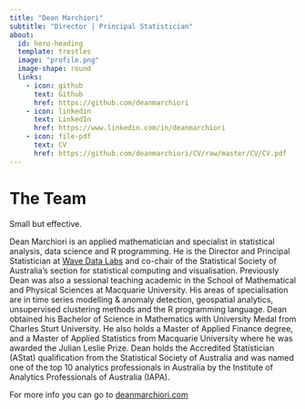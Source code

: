 ```yaml
---
title: "Dean Marchiori"
subtitle: "Director | Principal Statistician"
about:
  id: hero-heading
  template: trestles
  image: "profile.png"
  image-shape: round
  links:
    - icon: github
      text: Github
      href: https://github.com/deanmarchiori
    - icon: linkedin
      text: LinkedIn
      href: https://www.linkedin.com/in/deanmarchiori
    - icon: file-pdf
      text: CV
      href: https://github.com/deanmarchiori/CV/raw/master/CV/CV.pdf
---
```


# The Team  
Small but effective.

:::{#hero-heading}
Dean Marchiori is an applied mathematician and specialist in statistical analysis, data science and R programming. He is the Director and Principal Statistician at [Wave Data Labs](https://www.wavedatalabs.com.au/) and co-chair of the Statistical Society of Australia's section for statistical computing and visualisation. Previously Dean was also a sessional teaching academic in the School of Mathematical and Physical Sciences at Macquarie University. His areas of specialisation are in time series modelling & anomaly detection, geospatial analytics, unsupervised clustering methods and the R programming language. Dean obtained his Bachelor of Science in Mathematics with University Medal from Charles Sturt University. He also holds a Master of Applied Finance degree, and a Master of Applied Statistics from Macquarie University where he was awarded the Julian Leslie Prize. Dean holds the Accredited Statistician (AStat) qualification from the Statistical Society of Australia and was named one of the top 10 analytics professionals in Australia by the Institute of Analytics Professionals of Australia (IAPA). 


For more info you can go to [deanmarchiori.com](https://www.deanmarchiori.com)

:::
